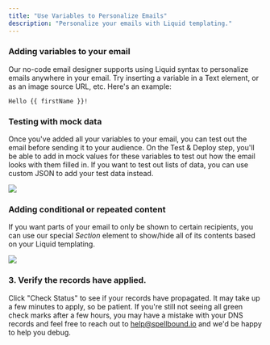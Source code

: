 ```yaml
---
title: "Use Variables to Personalize Emails"
description: "Personalize your emails with Liquid templating."
---
```


### Adding variables to your email

Our no-code email designer supports using Liquid syntax to personalize emails anywhere in your email. Try inserting a variable in a Text element, or as an image source URL, etc. Here's an example:

```
Hello {{ firstName }}!
```

### Testing with mock data

Once you've added all your variables to your email, you can test out the email before sending it to your audience. On the Test & Deploy step, you'll be able to add in mock values for these variables to test out how the email looks with them filled in. If you want to test out lists of data, you can use custom JSON to add your test data instead.

<Frame>
  <img
    src="/images/variables-test.png"
    style={{ borderRadius: "0.5rem", width: "75%" }}
  />
</Frame>

### Adding conditional or repeated content

If you want parts of your email to only be shown to certain recipients, you can use our special _Section_ element to show/hide all of its contents based on your Liquid templating.

<Frame>
  <img
    src="/images/dns-records.png"
    style={{ borderRadius: "0.5rem", width: "75%" }}
  />
</Frame>

### 3. Verify the records have applied.

Click "Check Status" to see if your records have propagated. It may take up a few minutes to apply, so be patient. If you're still not seeing all green check marks after a few hours, you may have a mistake with your DNS records and feel free to reach out to help@spellbound.io and we'd be happy to help you debug.
